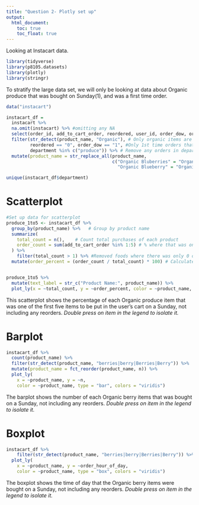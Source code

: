 ```yaml
---
title: "Question 2- Plotly set up"
output: 
  html_document:
    toc: true
    toc_float: true
---
```

Looking at Instacart data. 
```r
library(tidyverse)
library(p8105.datasets)
library(plotly)
library(stringr)
```

To stratify the large data set, we will only be looking at data about Organic produce that was bought on Sunday(1), and was a first time order. 
```r
data("instacart")

instacart_df = 
  instacart %>%
  na.omit(instacart) %>% #omitting any NA
  select(order_id, add_to_cart_order, reordered, user_id, order_dow, order_hour_of_day, product_name, department) %>% #Selecting variables
  filter(str_detect(product_name, "Organic"), # Only organic items are shown
         reordered == "0", order_dow == "1", #Only 1st time orders that were ordered on Sunday(1) are shown. 
         department %in% c("produce")) %>% # Remove any orders in departments that do not include edible items
  mutate(product_name = str_replace_all(product_name, 
                                        c("Organic Bluberries" = "Organic Blueberries", 
                                          "Organic Blueberry" = "Organic Blueberries"))) #There were multiple names for blueberries

unique(instacart_df$department)
```

# Scatterplot
```r
#Set up data for scatterplot
produce_1to5 <- instacart_df %>% 
  group_by(product_name) %>%   # Group by product name
  summarize(
    total_count = n(),    # Count total purchases of each product
    order_count = sum(add_to_cart_order %in% 1:5) # % where that was one of the 1st five products they put in their cart
  ) %>%
    filter(total_count > 1) %>% #Removed foods where there was only 0 or 1 bought because it was messing with the graph
  mutate(order_percent = (order_count / total_count) * 100) # Calculate percentage for the amount of orders


produce_1to5 %>%
  mutate(text_label = str_c("Product Name:", product_name)) %>%
  plot_ly(x = ~total_count, y = ~order_percent, color = ~product_name, type = "scatter", mode = "markers", colors = "viridis") #when the legend is on there, it only shows the legend in website, not the graph itself
```
This scatterplot shows the percentage of each Organic produce item that was one of the first five items to be put in the user's cart on a Sunday, not including any reorders. 
*Double press on item in the legend to isolate it. *

# Barplot
```r
instacart_df %>%
  count(product_name) %>%
  filter(str_detect(product_name, "berries|berry|Berries|Berry")) %>%
  mutate(product_name = fct_reorder(product_name, n)) %>%
  plot_ly( 
    x = ~product_name, y = ~n, 
    color = ~product_name, type = "bar", colors = "viridis")
```
The barplot shows the number of each Organic berry items that was bought on a Sunday, not including any reorders. 
*Double press on item in the legend to isolate it. *

# Boxplot
```r
instacart_df %>%
    filter(str_detect(product_name, "berries|berry|Berries|Berry")) %>%
  plot_ly( 
    x = ~product_name, y = ~order_hour_of_day, 
    color = ~product_name, type = "box", colors = "viridis")
```
The boxplot shows the time of day that the Organic berry items were bought on a Sunday, not including any reorders. 
*Double press on item in the legend to isolate it. *